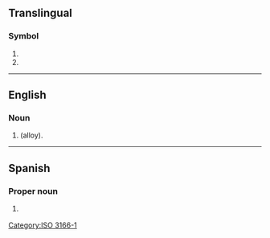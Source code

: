 {{also|Appendix:Variations of "za"}}
==Translingual==

===Symbol===
{{head|mul|symbol}}

# {{SI-unit-abb|zetta|ampere|[[electrical current]]}}
# {{n-g|The [[ISO]] 3166-1 two-letter (alpha-2) code for [[South Africa]].}}

[[Category:ISO 3166-1]]

----

==English==

===Noun===
{{en-noun|?}}

# {{initialism of|en|[[zinc]]-[[aluminium]]|nodot=1}} (alloy).

----

==Spanish==

===Proper noun===
{{es-proper noun}}

# {{abbreviation of|es|Zacatecas|nodot=1}} {{gloss|Mexican state}}